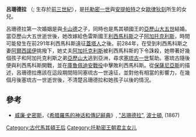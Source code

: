 '''呂珊德拉''' （{{lang-el|Λυσανδρα}}; 生存於[[前三世紀|前三世紀]]），是[[托勒密一世|托勒密一世]]與[[安提帕特|安提帕特]]之女[[埃及的歐律狄刻|歐律狄刻]]所生的女兒。

呂珊德拉第一次婚姻是與[[卡山德|卡山德]]之子，同時也是馬其頓國王的[[亞歷山大五世_(馬其頓)|亞歷山大五世]]結婚。當亞歷山大五世逝世後，她改嫁給色雷斯國王[[利西馬科斯|利西馬科斯]]之子[[阿加托克利斯_(利西馬科斯之子)|阿加托克利斯]]{{r|sync_eus_paus_1.9_plut_31}}，時間可能發生在前291年利西馬科斯遠征[[蓋塔人|蓋塔人]]之後。前284年，在受到利西馬科斯之妻[[阿爾西諾伊二世|阿爾西諾伊]]挑撥下，她丈夫[[阿加托克利斯_(利西馬科斯之子)|阿加托克利斯]]被利西馬科斯的下令誅殺，她帶著好幾個孩子和阿加托克利斯之弟[[亞歷山大_(利西馬科斯之子)|亞歷山大]]逃到亞洲，尋求[[塞琉古一世|塞琉古一世]]幫助。塞琉古隨後便與利西馬科斯開戰，並在[[庫魯佩迪安戰役|庫魯佩迪安戰役]]中擊敗利西馬科斯。從[[保薩尼亞斯_(地理學家)|保薩尼亞斯]]的描述，呂珊德拉應該在這段期間陪同塞琉古一世遠征，並對他有相當的影響力，在幾個月後塞琉古一世逝世後，不清楚呂珊德拉和她孩子以後的情況{{r|paus_1.10}}。

==參考==
{{reflist|refs=
<ref name=sync_eus_paus_1.9_plut_31> [[喬治·辛斯勒|喬治·辛斯勒]]（George Syncellus）, ''Ekloge chronographias''; [[該撒利亞的優西比烏|該撒利亞的優西比烏]], ''Chronicon'', [http://www.attalus.org/translate/eusebius2.html#231 pag. 231]; [[保薩尼亞斯_(地理學家)|保薩尼亞斯]], ''Description of Greece'', [http://www.perseus.tufts.edu/cgi-bin/ptext?lookup=Paus.+1.9.1 i. 9]; [[普魯塔克|普魯塔克]], ''[[希臘羅馬名人傳|希臘羅馬名人傳]]'', "Demetrius", [http://www.attalus.org/old/demetrius2.html#31 31],   </ref>
<ref name=paus_1.10> 保薩尼亞斯, [http://www.perseus.tufts.edu/cgi-bin/ptext?lookup=Paus.+1.10.1 i. 10]</ref>
}}

*[[威廉·史密斯_(辭典編纂者)|威廉·史密斯]]，《[[希腊羅馬的神话和傳記辭典|希腊羅馬的神话和傳記辭典]]》, [https://web.archive.org/web/20060101093131/http://www.ancientlibrary.com/smith-bio/1971.html "呂珊德拉"],  [[波士頓|波士頓]], (1867) 


[[Category:古代馬其頓王后|Category:古代馬其頓王后]]
[[Category:托勒密王朝君主女儿|Category:托勒密王朝君主女儿]]